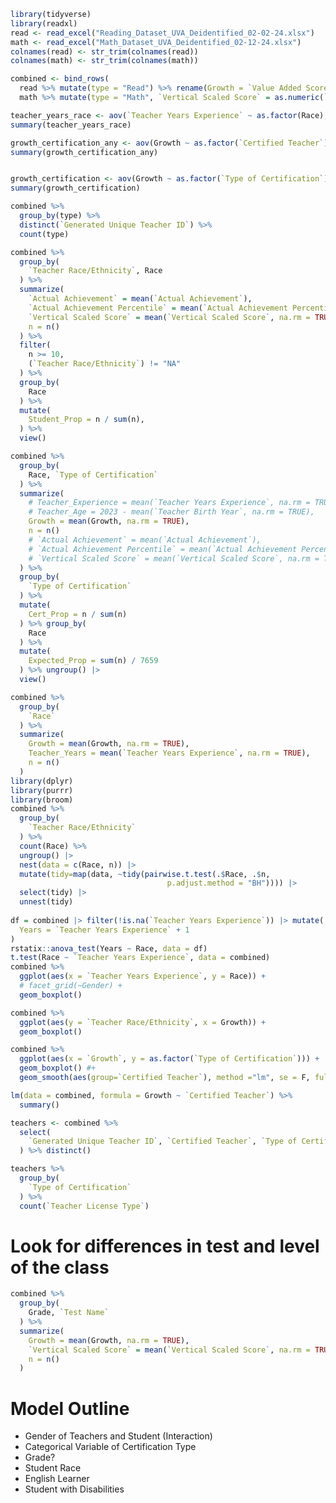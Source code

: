 ```r
library(tidyverse)
library(readxl)
read <- read_excel("Reading_Dataset_UVA_Deidentified_02-02-24.xlsx")
math <- read_excel("Math_Dataset_UVA_Deidentified_02-12-24.xlsx")
colnames(read) <- str_trim(colnames(read))
colnames(math) <- str_trim(colnames(math))
```

```r
combined <- bind_rows(
  read %>% mutate(type = "Read") %>% rename(Growth = `Value Added Score`, `Type of Certification` = `Type of Teacher Certification`, `Year of Certification` = `Year of Teacher Certification`), 
  math %>% mutate(type = "Math", `Vertical Scaled Score` = as.numeric(`Vertical Scaled Score`)))
```
```r
teacher_years_race <- aov(`Teacher Years Experience` ~ as.factor(Race), data = combined)
summary(teacher_years_race)

growth_certification_any <- aov(Growth ~ as.factor(`Certified Teacher`), data = combined |> mutate(`Certified Teacher` = ifelse(`Certified Teacher` == "NA", "N", `Certified Teacher`)))
summary(growth_certification_any)


growth_certification <- aov(Growth ~ as.factor(`Type of Certification`), data = combined)
summary(growth_certification)
```

```r
combined %>%
  group_by(type) %>% 
  distinct(`Generated Unique Teacher ID`) %>% 
  count(type)
```

```r
combined %>% 
  group_by(
    `Teacher Race/Ethnicity`, Race
  ) %>% 
  summarize(
    `Actual Achievement` = mean(`Actual Achievement`), 
    `Actual Achievement Percentile` = mean(`Actual Achievement Percentile`),
    `Vertical Scaled Score` = mean(`Vertical Scaled Score`, na.rm = TRUE),
    n = n()
  ) %>% 
  filter(
    n >= 10,
    (`Teacher Race/Ethnicity`) != "NA"
  ) %>% 
  group_by(
    Race
  ) %>% 
  mutate(
    Student_Prop = n / sum(n), 
  ) %>% 
  view()
```

```r
combined %>% 
  group_by(
    Race, `Type of Certification`
  ) %>% 
  summarize(
    # Teacher_Experience = mean(`Teacher Years Experience`, na.rm = TRUE), 
    # Teacher_Age = 2023 - mean(`Teacher Birth Year`, na.rm = TRUE),
    Growth = mean(Growth, na.rm = TRUE),
    n = n()
    # `Actual Achievement` = mean(`Actual Achievement`), 
    # `Actual Achievement Percentile` = mean(`Actual Achievement Percentile`),
    # `Vertical Scaled Score` = mean(`Vertical Scaled Score`, na.rm = TRUE)
  ) %>% 
  group_by(
    `Type of Certification`
  ) %>% 
  mutate(
    Cert_Prop = n / sum(n)
  ) %>% group_by(
    Race
  ) %>% 
  mutate(
    Expected_Prop = sum(n) / 7659
  ) %>% ungroup() |> 
  view()

combined %>% 
  group_by(
    `Race`
  ) %>% 
  summarize(
    Growth = mean(Growth, na.rm = TRUE), 
    Teacher_Years = mean(`Teacher Years Experience`, na.rm = TRUE),
    n = n()
  ) 
library(dplyr)
library(purrr)
library(broom)
combined %>% 
  group_by(
    `Teacher Race/Ethnicity`
  ) %>% 
  count(Race) %>% 
  ungroup() |> 
  nest(data = c(Race, n)) |> 
  mutate(tidy=map(data, ~tidy(pairwise.t.test(.$Race, .$n,
                                   p.adjust.method = "BH")))) |> 
  select(tidy) |> 
  unnest(tidy)
  
df = combined |> filter(!is.na(`Teacher Years Experience`)) |> mutate(
  Years = `Teacher Years Experience` + 1
) 
rstatix::anova_test(Years ~ Race, data = df)
t.test(Race ~ `Teacher Years Experience`, data = combined)
combined %>% 
  ggplot(aes(x = `Teacher Years Experience`, y = Race)) +
  # facet_grid(~Gender) +
  geom_boxplot() 
```

```r
combined %>% 
  ggplot(aes(y = `Teacher Race/Ethnicity`, x = Growth)) +
  geom_boxplot()
```


```r
combined %>% 
  ggplot(aes(x = `Growth`, y = as.factor(`Type of Certification`))) +
  geom_boxplot() #+ 
  geom_smooth(aes(group=`Certified Teacher`), method ="lm", se = F, fullrange = T, alpha = .15)
```
```r
lm(data = combined, formula = Growth ~ `Certified Teacher`) %>% 
  summary()
```

```r
teachers <- combined %>% 
  select(
    `Generated Unique Teacher ID`, `Certified Teacher`, `Type of Certification`, `Year of Certification`, `Teacher License Type`, `Teacher Highest Degree`
  ) %>% distinct()

teachers %>% 
  group_by(
    `Type of Certification`
  ) %>% 
  count(`Teacher License Type`)
```


# Look for differences in test and level of the class

```r
combined %>% 
  group_by(
    Grade, `Test Name`
  ) %>% 
  summarize(
    Growth = mean(Growth, na.rm = TRUE), 
    `Vertical Scaled Score` = mean(`Vertical Scaled Score`, na.rm = TRUE),
    n = n()
  )
```



# Model Outline
  - Gender of Teachers and Student (Interaction)
  - Categorical Variable of Certification Type
  - Grade?
  - Student Race
  - English Learner
  - Student with Disabilities